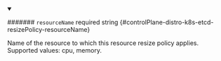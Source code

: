 
<details className="config-field" data-expandable="false" open>
<summary>

####### `resourceName` <span className="config-field-required" data-required="false">required</span> <span className="config-field-type">string</span> <span className="config-field-default"></span> <span className="config-field-enum"></span> {#controlPlane-distro-k8s-etcd-resizePolicy-resourceName}

Name of the resource to which this resource resize policy applies.
Supported values: cpu, memory.

</summary>



</details>
